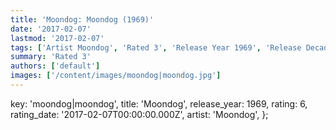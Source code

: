 ```yaml
---
title: 'Moondog: Moondog (1969)'
date: '2017-02-07'
lastmod: '2017-02-07'
tags: ['Artist Moondog', 'Rated 3', 'Release Year 1969', 'Release Decade 1960']
summary: 'Rated 3'
authors: ['default']
images: ['/content/images/moondog|moondog.jpg']
---
```


  key: 'moondog|moondog',
  title: 'Moondog',
  release_year: 1969,
  rating: 6,
  rating_date: '2017-02-07T00:00:00.000Z',
  artist: 'Moondog',
};

<MusicRating data={data} />
